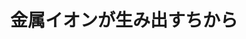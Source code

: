﻿---
title: "金属イオンが生み出すちから"
category: "生命理工"
vol: "74"
interviewee: "蒲池 利章"
url: ""
tags: []
pdf: "74-3-kamachi.pdf"
facephoto: ""
career: ""
preface: "金属イオンは化合物と結合することによって、 その化合物に特異な性質を生じさせることがあ る。たとえば、私たちの血液中に存在するヘモグ ロビンというタンパク質は鉄イオンを含み、酸素 と結合したり、解離したりするという性質をもっ ている。蒲池研究室では、このような金属イオン を含む化合物を主に研究している。 蒲池研究室では、メタノール合成の効率化と酸 素濃度の測定法を、金属イオンを含む化合物を用 いることで実現することを目標としている。本稿 では、この二つの研究について紹介する。"
---
